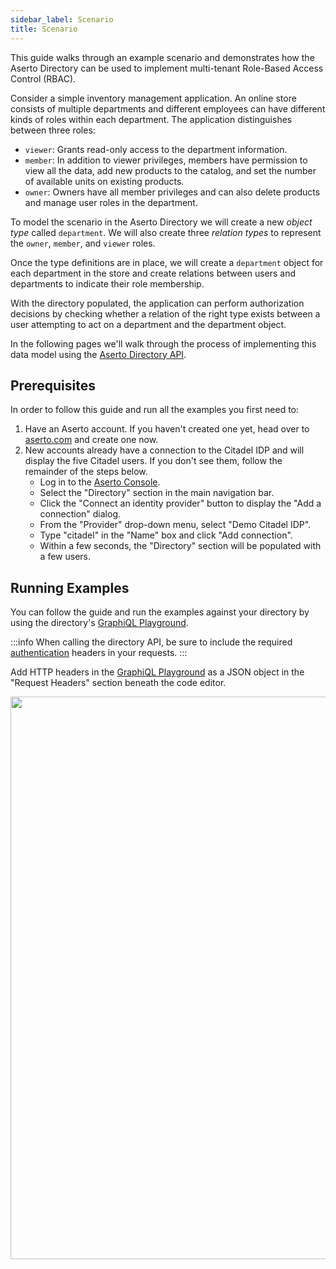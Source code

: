 ```yaml
---
sidebar_label: Scenario
title: Scenario
---
```


This guide walks through an example scenario and demonstrates how the Aserto Directory can be used to implement
multi-tenant Role-Based Access Control (RBAC).

Consider a simple inventory management application. An online store consists of multiple departments and different
employees can have different kinds of roles within each department. The application distinguishes between three
roles:

* `viewer`: Grants read-only access to the department information.
* `member`: In addition to viewer privileges, members have permission to view all the data, add new products to the
catalog, and set the number of available units on existing products.
* `owner`: Owners have all member privileges and can also delete products and manage user roles in the department.

To model the scenario in the Aserto Directory we will create a new _object type_ called `department`. We will also
create three _relation types_ to represent the `owner`, `member`, and `viewer` roles.

Once the type definitions are in place, we will create a `department` object for each department in the store
and create relations between users and departments to indicate their role membership.


With the directory populated, the application can perform authorization decisions by checking whether a relation
of the right type exists between a user attempting to act on a department and the department object.

In the following pages we'll walk through the process of implementing this data model using the
[Aserto Directory API](/docs/v1/directory-api-reference/overview).


## Prerequisites

In order to follow this guide and run all the examples you first need to:

1. Have an Aserto account. If you haven't created one yet, head over to [aserto.com](https://www.aserto.com/) and
   create one now.
1. New accounts already have a connection to the Citadel IDP and will display the five Citadel users.
  If you don't see them, follow the remainder of the steps below.
    * Log in to the [Aserto Console](https://console.aserto.com/).
    * Select the "Directory" section in the main navigation bar.
    * Click the "Connect an identity provider" button to display the "Add a connection" dialog.
    * From the "Provider" drop-down menu, select "Demo Citadel IDP".
    * Type "citadel" in the "Name" box and click "Add connection".
    * Within a few seconds, the "Directory" section will be populated with a few users.


## Running Examples

You can follow the guide and run the examples against your directory by using the directory's
[GraphiQL Playground](https://directory.prod.aserto.com/graph).

:::info
When calling the directory API, be sure to include the required
[authentication](/docs/v1/directory-api-reference/overview#authentication) headers in your requests.
:::

Add HTTP headers in the [GraphiQL Playground](https://directory.prod.aserto.com/graph) as a JSON object in the
"Request Headers" section beneath the code editor.

<img src="/directory/graphiql-headers.png" width="900px" />

